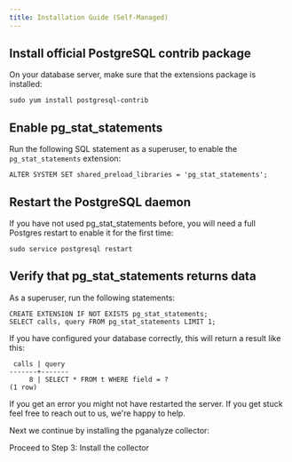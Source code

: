 ```yaml
---
title: Installation Guide (Self-Managed)
---
```


## Install official PostgreSQL contrib package

On your database server, make sure that the extensions package is installed:

```
sudo yum install postgresql-contrib
```

## Enable pg_stat_statements

Run the following SQL statement as a superuser, to enable the `pg_stat_statements` extension:

```
ALTER SYSTEM SET shared_preload_libraries = 'pg_stat_statements';
```

## Restart the PostgreSQL daemon

If you have not used pg_stat_statements before, you will need a full Postgres restart to enable it for the first time:

```
sudo service postgresql restart
```

## Verify that pg_stat_statements returns data

As a superuser, run the following statements:

```
CREATE EXTENSION IF NOT EXISTS pg_stat_statements;
SELECT calls, query FROM pg_stat_statements LIMIT 1;
```

If you have configured your database correctly, this will return a result like this:

```
 calls | query
-------+-------
     8 | SELECT * FROM t WHERE field = ?
(1 row)
```

If you get an error you might not have restarted the server. If you get stuck feel free to reach out to us, we're happy to help.

Next we continue by installing the pganalyze collector:

<Link className="btn btn-success" to="03_install_the_collector_yum">
  Proceed to Step 3: Install the collector
</Link>
